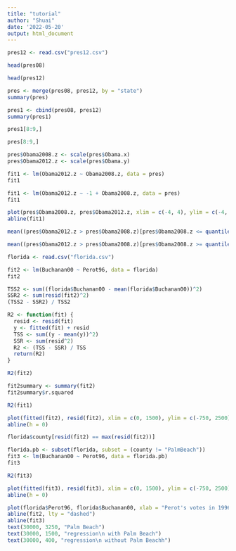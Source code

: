 ---
title: "tutorial"
author: "Shuai"
date: '2022-05-20'
output: html_document
---

```{r}
pres12 <- read.csv("pres12.csv")
```

```{r}
head(pres08)
```

```{r}
head(pres12)
```

```{r}
pres <- merge(pres08, pres12, by = "state")
summary(pres)
```

```{r}
pres1 <- cbind(pres08, pres12)
summary(pres1)
```

```{r}
pres1[8:9,]
```

```{r}
pres[8:9,]
```

```{r}
pres$Obama2008.z <- scale(pres$Obama.x)
pres$Obama2012.z <- scale(pres$Obama.y)
```

```{r}
fit1 <- lm(Obama2012.z ~ Obama2008.z, data = pres)
fit1
```

```{r}
fit1 <- lm(Obama2012.z ~ -1 + Obama2008.z, data = pres)
fit1
```

```{r}
plot(pres$Obama2008.z, pres$Obama2012.z, xlim = c(-4, 4), ylim = c(-4, 4), xlab = "Obama's standardized vote share in 2008", ylab = "Obama's standardized vote share in 2012")
abline(fit1)
```

```{r}
mean((pres$Obama2012.z > pres$Obama2008.z)[pres$Obama2008.z <= quantile(pres$Obama2008.z, 0.25)])
```

```{r}
mean((pres$Obama2012.z > pres$Obama2008.z)[pres$Obama2008.z >= quantile(pres$Obama2008.z, 0.75)])
```

```{r}
florida <- read.csv("florida.csv")
```

```{r}
fit2 <- lm(Buchanan00 ~ Perot96, data = florida)
fit2
```

```{r}
TSS2 <- sum((florida$Buchanan00 - mean(florida$Buchanan00))^2)
SSR2 <- sum(resid(fit2)^2)
(TSS2 - SSR2) / TSS2
```

```{r}
R2 <- function(fit) {
  resid <- resid(fit)
  y <- fitted(fit) + resid
  TSS <- sum((y - mean(y))^2)
  SSR <- sum(resid^2)
  R2 <- (TSS - SSR) / TSS
  return(R2)
}

R2(fit2)
```

```{r}
fit2summary <- summary(fit2)
fit2summary$r.squared
```

```{r}
R2(fit1)
```

```{r}
plot(fitted(fit2), resid(fit2), xlim = c(0, 1500), ylim = c(-750, 2500), xlab = "Fitted values", ylab = "Residuals")
abline(h = 0)
```

```{r}
florida$county[resid(fit2) == max(resid(fit2))]
```

```{r}
florida.pb <- subset(florida, subset = (county != "PalmBeach"))
fit3 <- lm(Buchanan00 ~ Perot96, data = florida.pb)
fit3
```

```{r}
R2(fit3)
```

```{r}
plot(fitted(fit3), resid(fit3), xlim = c(0, 1500), ylim = c(-750, 2500), xlab = "Fitted values", ylab = "Residuals", main = "Residual plot without Palm Beach")
abline(h = 0)
```

```{r}
plot(florida$Perot96, florida$Buchanan00, xlab = "Perot's votes in 1996", ylab = "Buchanan's votes in 2000")
abline(fit2, lty = "dashed")
abline(fit3)
text(30000, 3250, "Palm Beach")
text(30000, 1500, "regression\n with Palm Beach")
text(30000, 400, "regression\n without Palm Beachh")
```


